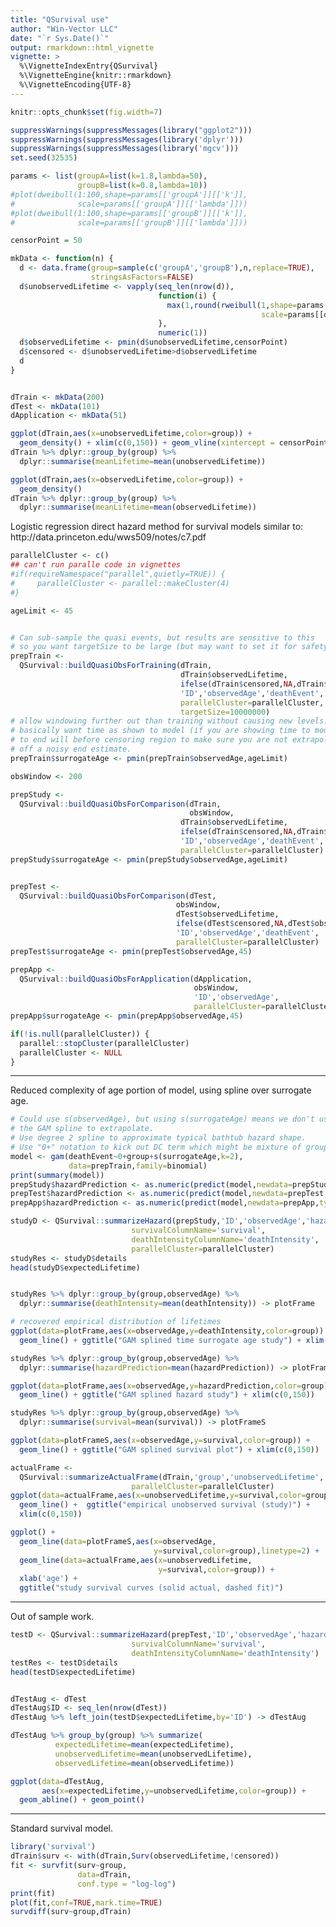 ```yaml
---
title: "QSurvival use"
author: "Win-Vector LLC"
date: "`r Sys.Date()`"
output: rmarkdown::html_vignette
vignette: >
  %\VignetteIndexEntry{QSurvival}
  %\VignetteEngine{knitr::rmarkdown}
  %\VignetteEncoding{UTF-8}
---
```


```r
knitr::opts_chunk$set(fig.width=7)
```

```r
suppressWarnings(suppressMessages(library("ggplot2")))
suppressWarnings(suppressMessages(library('dplyr')))
suppressWarnings(suppressMessages(library('mgcv')))
set.seed(32535)

params <- list(groupA=list(k=1.8,lambda=50),
               groupB=list(k=0.8,lambda=10))
#plot(dweibull(1:100,shape=params[['groupA']][['k']],
#              scale=params[['groupA']][['lambda']]))
#plot(dweibull(1:100,shape=params[['groupB']][['k']],
#              scale=params[['groupB']][['lambda']]))

censorPoint = 50

mkData <- function(n) {
  d <- data.frame(group=sample(c('groupA','groupB'),n,replace=TRUE),
                  stringsAsFactors=FALSE)
  d$unobservedLifetime <- vapply(seq_len(nrow(d)),
                                 function(i) {
                                   max(1,round(rweibull(1,shape=params[[d[i,'group']]][['k']],
                                                        scale=params[[d[i,'group']]][['lambda']])))
                                 },
                                 numeric(1))
  d$observedLifetime <- pmin(d$unobservedLifetime,censorPoint)
  d$censored <- d$unobservedLifetime>d$observedLifetime
  d
}


dTrain <- mkData(200)
dTest <- mkData(101)
dApplication <- mkData(51)

ggplot(dTrain,aes(x=unobservedLifetime,color=group)) +
  geom_density() + xlim(c(0,150)) + geom_vline(xintercept = censorPoint)
dTrain %>% dplyr::group_by(group) %>%
  dplyr::summarise(meanLifetime=mean(unobservedLifetime))

ggplot(dTrain,aes(x=observedLifetime,color=group)) +
  geom_density() 
dTrain %>% dplyr::group_by(group) %>%
  dplyr::summarise(meanLifetime=mean(observedLifetime))
```



Logistic regression direct hazard method for survival models similar to: http://data.princeton.edu/wws509/notes/c7.pdf 

```r
parallelCluster <- c()
## can't run paralle code in vignettes
#if(requireNamespace("parallel",quietly=TRUE)) {
#     parallelCluster <- parallel::makeCluster(4)
#}

ageLimit <- 45


# Can sub-sample the quasi events, but results are sensitive to this
# so you want targetSize to be large (but may want to set it for safety).
prepTrain <- 
  QSurvival::buildQuasiObsForTraining(dTrain,
                                      dTrain$observedLifetime,
                                      ifelse(dTrain$censored,NA,dTrain$observedLifetime),
                                      'ID','observedAge','deathEvent',
                                      parallelCluster=parallelCluster,
                                      targetSize=10000000)
# allow windowing further out than training without causing new levels.
# basically want time as shown to model (if you are showing time to mode)
# to end will before censoring region to make sure you are not extrapolating
# off a noisy end estimate.
prepTrain$surrogateAge <- pmin(prepTrain$observedAge,ageLimit)

obsWindow <- 200

prepStudy <- 
  QSurvival::buildQuasiObsForComparison(dTrain,
                                        obsWindow,
                                      dTrain$observedLifetime,
                                      ifelse(dTrain$censored,NA,dTrain$observedLifetime),
                                      'ID','observedAge','deathEvent',
                                      parallelCluster=parallelCluster)
prepStudy$surrogateAge <- pmin(prepStudy$observedAge,ageLimit)


prepTest <- 
  QSurvival::buildQuasiObsForComparison(dTest,
                                     obsWindow,
                                     dTest$observedLifetime,
                                     ifelse(dTest$censored,NA,dTest$observedLifetime),
                                     'ID','observedAge','deathEvent',
                                     parallelCluster=parallelCluster)
prepTest$surrogateAge <- pmin(prepTest$observedAge,45)

prepApp <- 
  QSurvival::buildQuasiObsForApplication(dApplication,
                                         obsWindow,
                                         'ID','observedAge',
                                         parallelCluster=parallelCluster)
prepApp$surrogateAge <- pmin(prepApp$observedAge,45)

if(!is.null(parallelCluster)) {
  parallel::stopCluster(parallelCluster)
  parallelCluster <- NULL
}

```

*****

Reduced complexity of age portion of model, using spline over surrogate age.

```r
# Could use s(observedAge), but using s(surrogateAge) means we don't use
# the GAM spline to extrapolate.
# Use degree 2 spline to approximate typical bathtub hazard shape.
# Use "0+" notation to kick out DC term which might be mixture of groups sensitive.
model <- gam(deathEvent~0+group+s(surrogateAge,k=2),
             data=prepTrain,family=binomial)
print(summary(model))
prepStudy$hazardPrediction <- as.numeric(predict(model,newdata=prepStudy,type='response'))
prepTest$hazardPrediction <- as.numeric(predict(model,newdata=prepTest,type='response'))
prepApp$hazardPrediction <- as.numeric(predict(model,newdata=prepApp,type='response'))
```


```r
studyD <- QSurvival::summarizeHazard(prepStudy,'ID','observedAge','hazardPrediction',
                           survivalColumnName='survival',
                           deathIntensityColumnName='deathIntensity',
                           parallelCluster=parallelCluster) 
studyRes <- studyD$details
head(studyD$expectedLifetime)


studyRes %>% dplyr::group_by(group,observedAge) %>%
  dplyr::summarise(deathIntensity=mean(deathIntensity)) -> plotFrame

# recovered empirical distribution of lifetimes
ggplot(data=plotFrame,aes(x=observedAge,y=deathIntensity,color=group)) + 
  geom_line() + ggtitle("GAM splined time surrogate age study") + xlim(c(0,150))

studyRes %>% dplyr::group_by(group,observedAge) %>%
  dplyr::summarise(hazardPrediction=mean(hazardPrediction)) -> plotFrame

ggplot(data=plotFrame,aes(x=observedAge,y=hazardPrediction,color=group)) + 
  geom_line() + ggtitle("GAM splined hazard study") + xlim(c(0,150))

studyRes %>% dplyr::group_by(group,observedAge) %>%
  dplyr::summarise(survival=mean(survival)) -> plotFrameS

ggplot(data=plotFrameS,aes(x=observedAge,y=survival,color=group)) + 
  geom_line() + ggtitle("GAM splined survival plot") + xlim(c(0,150))

actualFrame <-
  QSurvival::summarizeActualFrame(dTrain,'group','unobservedLifetime',
                           parallelCluster=parallelCluster)
ggplot(data=actualFrame,aes(x=unobservedLifetime,y=survival,color=group)) +
  geom_line() +  ggtitle("empirical unobserved survival (study)") +
  xlim(c(0,150))

ggplot() +
  geom_line(data=plotFrameS,aes(x=observedAge,
                                y=survival,color=group),linetype=2) +
  geom_line(data=actualFrame,aes(x=unobservedLifetime,
                                 y=survival,color=group)) +
  xlab('age') + 
  ggtitle("study survival curves (solid actual, dashed fit)")
```

*****

Out of sample work.

```r

testD <- QSurvival::summarizeHazard(prepTest,'ID','observedAge','hazardPrediction',
                           survivalColumnName='survival',
                           deathIntensityColumnName='deathIntensity') 
testRes <- testD$details
head(testD$expectedLifetime)


dTestAug <- dTest
dTestAug$ID <- seq_len(nrow(dTest))
dTestAug %>% left_join(testD$expectedLifetime,by='ID') -> dTestAug

dTestAug %>% group_by(group) %>% summarize(
          expectedLifetime=mean(expectedLifetime),
          unobservedLifetime=mean(unobservedLifetime),
          observedLifetime=mean(observedLifetime))

ggplot(data=dTestAug,
       aes(x=expectedLifetime,y=unobservedLifetime,color=group)) + 
  geom_abline() + geom_point()

```

*****

Standard survival model.

```r
library('survival')
dTrain$surv <- with(dTrain,Surv(observedLifetime,!censored))
fit <- survfit(surv~group,
               data=dTrain,
               conf.type = "log-log")
print(fit)
plot(fit,conf=TRUE,mark.time=TRUE)
survdiff(surv~group,dTrain)
```


